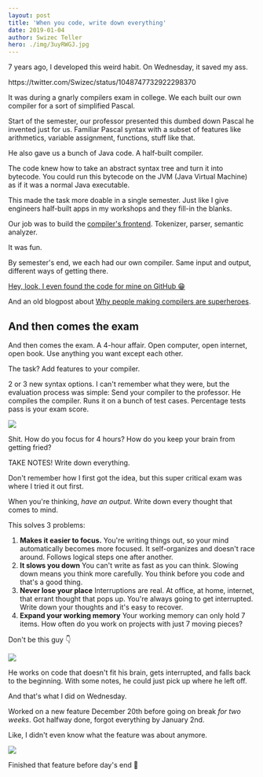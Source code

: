 ```yaml
---
layout: post
title: 'When you code, write down everything'
date: 2019-01-04
author: Swizec Teller
hero: ./img/3uyRWGJ.jpg
---
```

7 years ago, I developed this weird habit. On Wednesday, it saved my ass.



https&#x3A;//twitter.com/Swizec/status/1048747732922298370



It was during a gnarly compilers exam in college. We each built our own compiler for a sort of simplified Pascal.



Start of the semester, our professor presented this dumbed down Pascal he invented just for us. Familiar Pascal syntax with a subset of features like arithmetics, variable assignment, functions, stuff like that.



He also gave us a bunch of Java code. A half-built compiler.



The code knew how to take an abstract syntax tree and turn it into bytecode. You could run this bytecode on the JVM (Java Virtual Machine) as if it was a normal Java executable.



This made the task more doable in a single semester. Just like I give engineers half-built apps in my workshops and they fill-in the blanks.



Our job was to build the [compiler's frontend](https://en.wikipedia.org/wiki/Compiler#Front_end). Tokenizer, parser, semantic analyzer.



It was fun.



By semester's end, we each had our own compiler. Same input and output, different ways of getting there.



[Hey, look, I even found the code for mine on GitHub 😁](https://github.com/Swizec/compilers-homework)



And an old blogpost about [Why people making compilers are superheroes](https://swizec.com/blog/why-people-making-compilers-are-superheroes/swizec/4616).



## And then comes the exam



And then comes the exam. A 4-hour affair. Open computer, open internet, open book. Use anything you want except each other.



The task? Add features to your compiler.



2 or 3 new syntax options. I can't remember what they were, but the evaluation process was simple: Send your compiler to the professor. He compiles the compiler. Runs it on a bunch of test cases. Percentage tests pass is your exam score.



![](./img/media-3oFzm0o2jMKftsaBoc-giphy.gif)



Shit. How do you focus for 4 hours? How do you keep your brain from getting fried?



TAKE NOTES! Write down everything.



Don't remember how I first got the idea, but this super critical exam was where I tried it out first.



When you're thinking, _have an output_. Write down every thought that comes to mind.



This solves 3 problems:



1. **Makes it easier to focus.** You're writing things out, so your mind automatically becomes more focused. It self-organizes and doesn't race around. Follows logical steps one after another.
2. **It slows you down** You can't write as fast as you can think. Slowing down means you think more carefully. You think before you code and that's a good thing.
3. **Never lose your place** Interruptions are real. At office, at home, internet, that errant thought that pops up. You're always going to get interrupted. Write down your thoughts and it's easy to recover.
4. **Expand your working memory** Your working memory can only hold 7 items. How often do you work on projects with just 7 moving pieces?



Don't be this guy 👇



![](./img/3uyRWGJ.jpg)



He works on code that doesn't fit his brain, gets interrupted, and falls back to the beginning. With some notes, he could just pick up where he left off.



And that's what I did on Wednesday.



Worked on a new feature December 20th before going on break _for two weeks_. Got halfway done, forgot everything by January 2nd.



Like, I didn't even know what the feature was about anymore.



![](./img/blog-wp-content-uploads-2019-01-Photo_Jan_04_7_51_16_AM-e1546621167625-1024x768.jpg)



Finished that feature before day's end 🤘